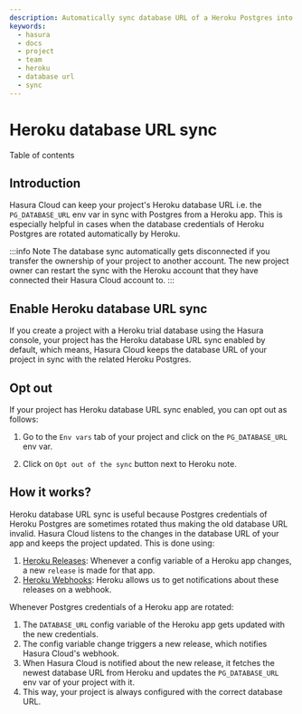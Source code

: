 ```yaml
---
description: Automatically sync database URL of a Heroku Postgres into a Hasura Cloud project
keywords:
  - hasura
  - docs
  - project
  - team
  - heroku
  - database url
  - sync
---
```



# Heroku database URL sync

<CustomTOCListHead>Table of contents</CustomTOCListHead>
<TOCInline toc={toc} />

## Introduction

Hasura Cloud can keep your project's Heroku database URL i.e. the
`PG_DATABASE_URL` env var in sync with Postgres from a Heroku app. This
is especially helpful in cases when the database credentials of Heroku
Postgres are rotated automatically by Heroku.

:::info Note
The database sync automatically gets disconnected if you transfer the
ownership of your project to another account. The new project owner can
restart the sync with the Heroku account that they have connected their
Hasura Cloud account to.
:::

## Enable Heroku database URL sync

If you create a project with a Heroku trial database using the Hasura
console, your project has the Heroku database URL sync enabled by
default, which means, Hasura Cloud keeps the database URL of your
project in sync with the related Heroku Postgres.

## Opt out

If your project has Heroku database URL sync enabled, you can opt out as
follows:

1.  Go to the `Env vars` tab of your project and click on the
    `PG_DATABASE_URL` env var.

2.  Click on `Opt out of the sync` button next to Heroku note.

    <Thumbnail
      src="/img/graphql/cloud/projects/heroku-db-sync-enabled.png"
      alt="Add collaborator"
      width="1100px"
    />

## How it works?

Heroku database URL sync is useful because Postgres credentials of
Heroku Postgres are sometimes rotated thus making the old database URL
invalid. Hasura Cloud listens to the changes in the database URL of your
app and keeps the project updated. This is done using:

1.  [Heroku Releases](https://devcenter.heroku.com/articles/releases):
    Whenever a config variable of a Heroku app changes, a new `release`
    is made for that app.
2.  [Heroku
    Webhooks](https://devcenter.heroku.com/articles/app-webhooks):
    Heroku allows us to get notifications about these releases on a
    webhook.

Whenever Postgres credentials of a Heroku app are rotated:

1.  The `DATABASE_URL` config variable of the Heroku app gets updated
    with the new credentials.
2.  The config variable change triggers a new release, which notifies
    Hasura Cloud's webhook.
3.  When Hasura Cloud is notified about the new release, it fetches the
    newest database URL from Heroku and updates the `PG_DATABASE_URL`
    env var of your project with it.
4.  This way, your project is always configured with the correct
    database URL.
